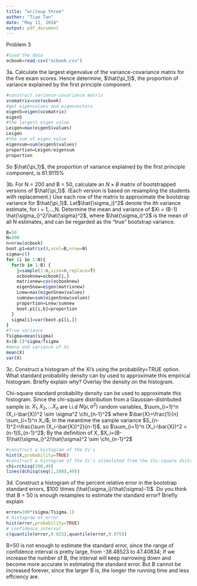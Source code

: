 ```yaml
---
title: "writeup three"
author: "Tian Tan"
date: "May 11, 2016"
output: pdf_document
---
```


Problem 3

```r
#load the data
ocbook=read.csv("ocbook.csv")
```

3a. Calculate the largest eigenvalue of the variance-covariance matrix for the five exam scores. Hence determine, $\hat{\pi_1}$, the proportion of variance explained by the first principle component. 
```r
#construct variance-covariance matrix
vcomatrix=cov(ocbook)
#get eigenvalues and eigenvectors
eigenS=eigen(vcomatrix)
eigenS
#the largest eigen value
Leigen=max(eigenS$values)
Leigen
#the sum of eigen value
eigensum=sum(eigenS$values)
proportion=Leigen/eigensum
proportion
```
So $\hat{\pi_1}$, the proportion of variance explained by the first principle component, is 61.9115%

3b. For N = 200 and B = 50, calculate an $N \times B$ matrix of bootstrapped versions of $\hat{\pi_1}$. (Each version is based on resampling the students with replacement.) Use each row of the matrix to approximate the bootstrap variance for $\hat{\pi_1}$. Let$\hat{\sigma_i}^2$ denote the ith variance estimate, for i = 1,...,N. Determine the mean and variance of $Xi = (B-1) \hat{\sigma_i}^2/\hat{\sigma}^2$, where $\hat{\sigma_i}^2$ is the mean of all N estimates, and can be regarded as the “true” bootstrap variance.
```r
B=50
N=200
n=nrow(ocbook)
boot.p1=matrix(0,ncol=B,nrow=N)
sigma=c()
for (i in 1:N){
  for(b in 1:B) {
    j=sample(1:n,size=n,replace=T)
    ocbooknew=ocbook[j,]
    matrixnew=cov(ocbooknew)
    eigenSnew=eigen(matrixnew)
    Lnew=max(eigenSnew$values)
    sumnew=sum(eigenSnew$values)
    proportion=Lnew/sumnew
    boot.p1[i,b]=proportion
  }
  sigma[i]=var(boot.p1[i,])
}
#True variance
Tsigma=mean(sigma)
X=(B-1)*sigma/Tsigma
#mena and variance of Xi
mean(X)
var(X)
```

3c. Construct a histogram of the Xi’s using the probability=TRUE option. What standard probability density can by used to approximate this empirical histogram. Briefly explain why? Overlay the density on the histogram.

Chi-square standard probability density can be used to approximate this histogram. Since the chi-square distribution from a Gaussian-distributed sample is: $X_1,X_2,...X_n$ are i.i.d $N(\mu,\sigma^2)$ random variables, $\sum_{i=1}^n (X_i-\bar{X})^2 \sim \sigma^2 \chi_{n-1}^2$ where $\bar{X}=\frac{1}{n} \sum_{i=1}^n X_i$; In the meantime the sample variance $S_{n-1}^2=\frac{\sum (X_i-\bar{X})^2}{n-1}$, so $\sum_{i=1}^n (X_i-\bar{X})^2 = (n-1)S_{n-1}^2$; By the definition of X, $X_i=(B-1)\hat{\sigma_i}^2/\hat{\sigma}^2 \sim \chi_{n-1}^2$

```r
#construct a histogram of the Xi's
hist(X,probability=TRUE)
#construct a histogram of the Xi's stimulated from the Chi-square distribution, with df=49
chi=rchisq(200,49)
lines(dchisq(seq(1,100),49))
```

3d. Construct a histogram of the percent relative error in the bootstrap standard errors, $100 \times (\hat{\sigma_i}/\hat{\sigma}-1)$. Do you think that B = 50 is enough resamples to estimate the standard error? Briefly explain
```r
error=100*(sigma/Tsigma-1)
# histogram of error 
hist(error,probability=TRUE)
# confidence interval
c(quantile(error,0.025),quantile(error,0.975))
```
B=50 is not enough to estimate the standard error, since the range of confidence interval is pretty large, from -38.48523 to 47.40834; If we increase the number of B, the interval will keep narrowing down and become more accurate in estimating the standard error. But B cannot be increased forever, since the larger B is, the longer the running time and less effciency are. 

